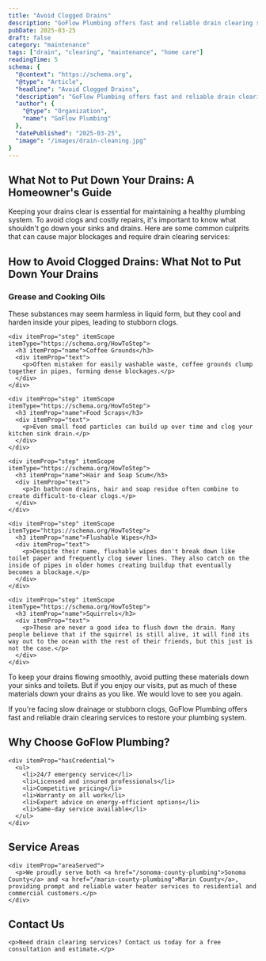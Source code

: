 ```yaml
---
title: "Avoid Clogged Drains"
description: "GoFlow Plumbing offers fast and reliable drain clearing services to restore your drain system in Sonoma and Marin counties."
pubDate: 2025-03-25
draft: false
category: "maintenance"
tags: ["drain", "clearing", "maintenance", "home care"]
readingTime: 5
schema: {
  "@context": "https://schema.org",
  "@type": "Article",
  "headline": "Avoid Clogged Drains",
  "description": "GoFlow Plumbing offers fast and reliable drain clearing services to restore your drain system in Sonoma and Marin counties.",
  "author": {
    "@type": "Organization",
    "name": "GoFlow Plumbing"
  },
  "datePublished": "2025-03-25",
  "image": "/images/drain-cleaning.jpg"
}
---
```


<article itemScope itemType="https://schema.org/Article">
<h1 itemProp="headline">What Not to Put Down Your Drains: A Homeowner's Guide</h1>

<div itemProp="articleBody">
  <p itemProp="description">
    Keeping your drains clear is essential for maintaining a healthy plumbing system. To avoid clogs and costly repairs, it's important to know what shouldn't go down your sinks and drains. Here are some common culprits that can cause major blockages and require drain clearing services:
  </p>

  <section itemScope itemType="https://schema.org/HowTo">
    <h2 itemProp="name">How to Avoid Clogged Drains: What Not to Put Down Your Drains</h2>
    <div itemProp="step" itemScope itemType="https://schema.org/HowToStep">
      <h3 itemProp="name">Grease and Cooking Oils</h3>
      <div itemProp="text">
        <p>These substances may seem harmless in liquid form, but they cool and harden inside your pipes, leading to stubborn clogs.</p>
      </div>
    </div>

    <div itemProp="step" itemScope itemType="https://schema.org/HowToStep">
      <h3 itemProp="name">Coffee Grounds</h3>
      <div itemProp="text">
        <p>Often mistaken for easily washable waste, coffee grounds clump together in pipes, forming dense blockages.</p>
      </div>
    </div>

    <div itemProp="step" itemScope itemType="https://schema.org/HowToStep">
      <h3 itemProp="name">Food Scraps</h3>
      <div itemProp="text">
        <p>Even small food particles can build up over time and clog your kitchen sink drain.</p>
      </div>
    </div>

    <div itemProp="step" itemScope itemType="https://schema.org/HowToStep">
      <h3 itemProp="name">Hair and Soap Scum</h3>
      <div itemProp="text">
        <p>In bathroom drains, hair and soap residue often combine to create difficult-to-clear clogs.</p>
      </div>
    </div>

    <div itemProp="step" itemScope itemType="https://schema.org/HowToStep">
      <h3 itemProp="name">Flushable Wipes</h3>
      <div itemProp="text">
        <p>Despite their name, flushable wipes don't break down like toilet paper and frequently clog sewer lines. They also catch on the inside of pipes in older homes creating buildup that eventually becomes a blockage.</p>
      </div>
    </div>

    <div itemProp="step" itemScope itemType="https://schema.org/HowToStep">
      <h3 itemProp="name">Squirrels</h3>
      <div itemProp="text">
        <p>These are never a good idea to flush down the drain. Many people believe that if the squirrel is still alive, it will find its way out to the ocean with the rest of their friends, but this just is not the case.</p>
      </div>
    </div>
  </section>

  <p>To keep your drains flowing smoothly, avoid putting these materials down your sinks and toilets. But if you enjoy our visits, put as much of these materials down your drains as you like. We would love to see you again.</p>

  <p>If you're facing slow drainage or stubborn clogs, GoFlow Plumbing offers fast and reliable drain clearing services to restore your plumbing system.</p>

  <section itemScope itemType="https://schema.org/PlumbingService">
    <h2>Why Choose GoFlow Plumbing?</h2>

    <div itemProp="hasCredential">
      <ul>
        <li>24/7 emergency service</li>
        <li>Licensed and insured professionals</li>
        <li>Competitive pricing</li>
        <li>Warranty on all work</li>
        <li>Expert advice on energy-efficient options</li>
        <li>Same-day service available</li>
      </ul>
    </div>
  </section>

  <section itemScope itemType="https://schema.org/Organization">
    <h2>Service Areas</h2>

    <div itemProp="areaServed">
      <p>We proudly serve both <a href="/sonoma-county-plumbing">Sonoma County</a> and <a href="/marin-county-plumbing">Marin County</a>, providing prompt and reliable water heater services to residential and commercial customers.</p>
    </div>
  </section>

  <section itemScope itemType="https://schema.org/ContactPoint">
    <h2>Contact Us</h2>

    <p>Need drain clearing services? Contact us today for a free consultation and estimate.</p>
  </section>
</div>
</article>
